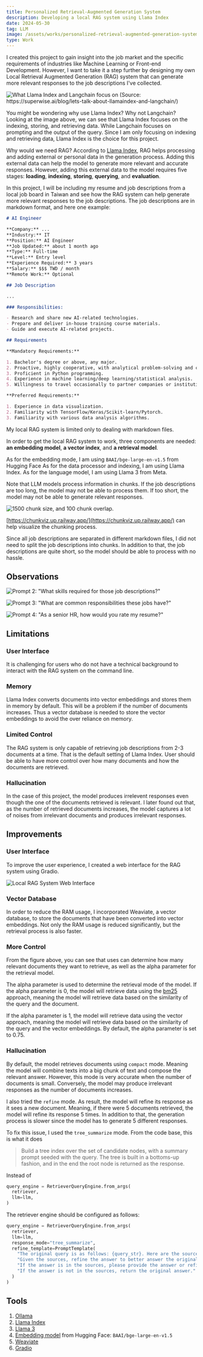 ```yaml
---
title: Personalized Retrieval-Augmented Generation System
description: Developing a local RAG system using Llama Index
date: 2024-05-30
tag: LLM
image: /assets/works/personalized-retrieval-augmented-generation-system/thumbnail.png
type: Work
---
```


I created this project to gain insight into the job market and the specific requirements of industries
like Machine Learning or Front-end Development. However, I want to take it a step further by designing
my own Local Retrieval Augmented Generation (RAG) system that can generate more relevant responses to
the job descriptions I've collected.

![What Llama Index and Langchain focus on (Source: https://superwise.ai/blog/lets-talk-about-llamaindex-and-langchain/)](/assets/works/personalized-retrieval-augmented-generation-system/langchain-llama-index.png)

You might be wondering why use Llama Index? Why not Langchain?
Looking at the image above, we can see that Llama Index focuses on the indexing, storing, and
retrieving data. While Langchain focuses on prompting and the output of the query.
Since I am only focusing on indexing and retrieving data, Llama Index is the choice for this project.

Why would we need RAG? According to [Llama Index](https://docs.llamaindex.ai/en/stable/getting_started/concepts/),
RAG helps processing and adding external or personal data in the generation process.
Adding this external data can help the model to generate more relevant and accurate responses.
However, adding this external data to the model requires five stages: **loading**, **indexing**, **storing**, **querying**, and **evaluation**.

In this project, I will be including my resume and job descriptions from a local job board in Taiwan
and see how the RAG system can help generate more relevant responses to the job descriptions.
The job descriptions are in markdown format, and here one example:

```markdown
# AI Engineer

**Company:** ...
**Industry:** IT  
**Position:** AI Engineer
**Job Updated:** about 1 month ago  
**Type:** Full-time  
**Level:** Entry level  
**Experience Required:** 3 years  
**Salary:** $$$ TWD / month  
**Remote Work:** Optional

## Job Description

...

### Responsibilities:

- Research and share new AI-related technologies.
- Prepare and deliver in-house training course materials.
- Guide and execute AI-related projects.

## Requirements

**Mandatory Requirements:**

1. Bachelor's degree or above, any major.
2. Proactive, highly cooperative, with analytical problem-solving and communication skills.
3. Proficient in Python programming.
4. Experience in machine learning/deep learning/statistical analysis.
5. Willingness to travel occasionally to partner companies or institutions.

**Preferred Requirements:**

1. Experience in data visualization.
2. Familiarity with TensorFlow/Keras/Scikit-learn/Pytorch.
3. Familiarity with various data analysis algorithms.
```

My local RAG system is limited only to dealing with
markdown files.

In order to get the local RAG system to work, three components are needed:
**an embedding model**, **a vector index**, and **a retrieval model**.

As for the embedding mode, I am using `BAAI/bge-large-en-v1.5` from Hugging Face
As for the data processor and indexing, I am using Llama Index.
As for the language model, I am using Llama 3 from Meta.

Note that LLM models process information in chunks.
If the job descriptions are too long, the model may not be able to process them.
If too short, the model may not be able to generate relevant responses.

![1500 chunk size, and 100 chunk overlap.](/assets/works/personalized-retrieval-augmented-generation-system/chunk-visualization.png)

[https://chunkviz.up.railway.app/](https://chunkviz.up.railway.app/) can help visualize the chunking process.

Since all job descriptions are separated in different markdown files,
I did not need to split the job descriptions into chunks.
In addition to that, the job descriptions are quite short, so the model should be able to process with no hassle.

## Observations

![Prompt 2: "What skills required for those job descriptions?"](/assets/works/personalized-retrieval-augmented-generation-system/prompt2.png)

![Prompt 3: "What are common responsibilities these jobs have?"](/assets/works/personalized-retrieval-augmented-generation-system/prompt3.png)

![Prompt 4: "As a senior HR, how would you rate my resume?"](/assets/works/personalized-retrieval-augmented-generation-system/prompt4.png)

## Limitations

### User Interface

It is challenging for users who do not have a technical background
to interact with the RAG system on the command line.

### Memory

Llama Index converts documents into vector embeddings and stores them in memory by default.
This will be a problem if the number of documents increases.
Thus a vector database is needed to store the vector embeddings to avoid the over reliance on memory.

### Limited Control

The RAG system is only capable of retrieving job descriptions from 2-3 documents
at a time. That is the default setting of Llama Index.
User should be able to have more control over how many documents
and how the documents are retrieved.

### Hallucination

In the case of this project, the model produces irrelevent responses even
though the one of the documents retrieved is relevant.
I later found out that, as the number of retrieved documents increases,
the model captures a lot of noises from irrelevant documents and
produces irrelevant responses.

## Improvements

### User Interface

To improve the user experience, I created a web interface for the RAG system using Gradio.

![Local RAG System Web Interface](/assets/works/personalized-retrieval-augmented-generation-system/thumbnail.png)

### Vector Database

In order to reduce the RAM usage, I incorporated Weaviate, a vector database,
to store the documents that have been converted into vector embeddings.
Not only the RAM usage is reduced significantly, but the retrieval process is also faster.

### More Control

From the figure above, you can see that uses can determine how many relevant documents
they want to retrieve, as well as the alpha parameter for the retrieval model.

The alpha parameter is used to determine the retrieval mode of the model.
If the alpha parameter is 0, the model will retrieve data using the [bm25](https://en.wikipedia.org/wiki/Okapi_BM25) approach,
meaning the model will retrieve data based on the similarity of the query and the document.

If the alpha parameter is 1, the model will retrieve data using the vector approach,
meaning the model will retrieve data based on the similarity of the query and the vector embeddings.
By default, the alpha parameter is set to $0.75$.

### Hallucination

By default, the model retrieves documents using `compact` mode.
Meaning the model will combine texts into a big chunk of text and compose the relevant answer.
However, this mode is very accurate when the number of documents is small.
Conversely, the model may produce irrelevant responses as the number of documents increases.

I also tried the `refine` mode. As result, the model will refine its response as it sees a new document.
Meaning, if there were 5 documents retrieved, the model will refine its response 5 times.
In addition to that, the generation process is slower since the model has to generate 5 different responses.

To fix this issue, I used the `tree_summarize` mode. From the code base, this is what it does

> Build a tree index over the set of candidate nodes, with a summary prompt seeded
> with the query. The tree is built in a bottoms-up fashion, and in the end the root node is
> returned as the response.

Instead of

```python
query_engine = RetrieverQueryEngine.from_args(
  retriever,
  llm=llm,
)
```

The retriever engine should be configured as follows:

```python
query_engine = RetrieverQueryEngine.from_args(
  retriever,
  llm=llm,
  response_mode="tree_summarize",
  refine_template=PromptTemplate(
    "The original query is as follows: {query_str}. Here are the sources: {sources}"
    "Given the sources, refine the answer to better answer the original query."
    "If the answer is in the sources, please provide the answer or refine the answer."
    "If the answer is not in the sources, return the original answer."
  )
)
```

## Tools

1. [Ollama](https://ollama.com/)
2. [Llama Index](https://www.llamaindex.ai/)
3. [Llama 3](https://ai.meta.com/blog/meta-llama-3/)
4. [Embedding model](https://huggingface.co/BAAI/bge-large-en-v1.5) from Hugging Face: `BAAI/bge-large-en-v1.5`
5. [Weaviate](https://weaviate.io/)
6. [Gradio](https://www.gradio.app/)
